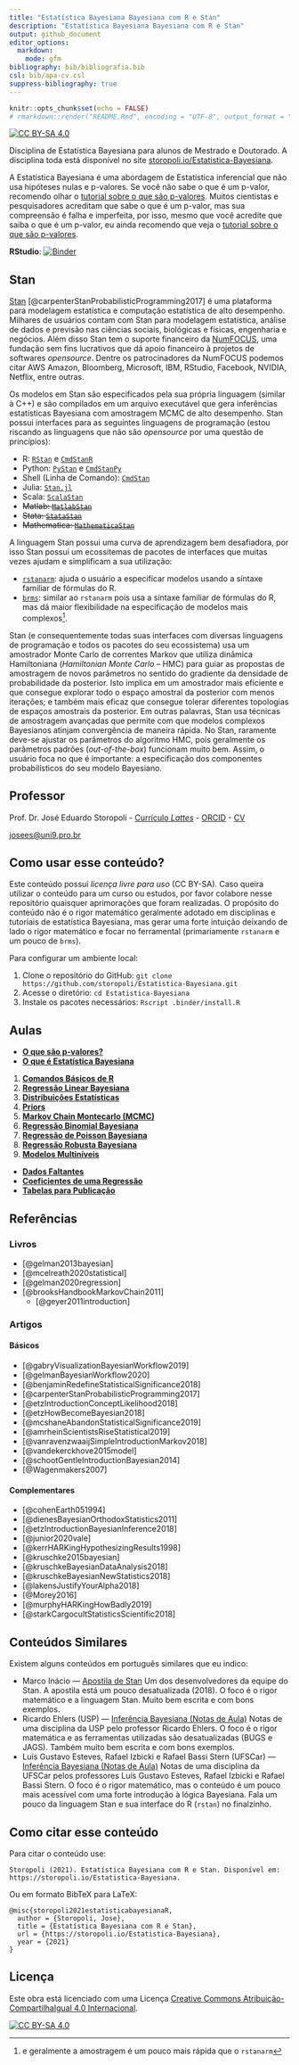 ```yaml
---
title: "Estatística Bayesiana Bayesiana com R e Stan"
description: "Estatística Bayesiana Bayesiana com R e Stan"
output: github_document
editor_options:
  markdown:
    mode: gfm
bibliography: bib/bibliografia.bib
csl: bib/apa-cv.csl
suppress-bibliography: true
---
```


```r
knitr::opts_chunk$set(echo = FALSE)
# rmarkdown::render("README.Rmd", encoding = "UTF-8", output_format = "github_document")
```

[![CC BY-SA 4.0][cc-by-sa-shield]][cc-by-sa]

Disciplina de Estatística Bayesiana para alunos de Mestrado e Doutorado. A disciplina toda está disponível no site [storopoli.io/Estatistica-Bayesiana](https://storopoli.io/Estatistica-Bayesiana).

A Estatística Bayesiana é uma abordagem de Estatística inferencial que não usa hipóteses nulas e p-valores. Se você não sabe o que é um p-valor, recomendo olhar o [tutorial sobre o que são p-valores](https://storopoli.io/Estatistica-Bayesiana/pvalores.html). Muitos cientistas e pesquisadores acreditam que sabe o que é um p-valor, mas sua compreensão é falha e imperfeita, por isso, mesmo que você acredite que saiba o que é um p-valor, eu ainda recomendo que veja o [tutorial sobre o que são p-valores](https://storopoli.io/Estatistica-Bayesiana/pvalores.html).

**RStudio**: [![Binder](https://mybinder.org/badge_logo.svg)](https://mybinder.org/v2/gh/storopoli/Estatistica-Bayesiana/master?urlpath=rstudio)

## Stan

[Stan](https://mc-stan.org) [@carpenterStanProbabilisticProgramming2017] é uma plataforma para modelagem estatística e computação estatística de alto desempenho. Milhares de usuários contam com Stan para modelagem estatística, análise de dados e previsão nas ciências sociais, biológicas e físicas, engenharia e negócios. Além disso Stan tem o suporte financeiro da [NumFOCUS](https://numfocus.org), uma fundação sem fins lucrativos que dá apoio financeiro à projetos de softwares *opensource*. Dentre os patrocinadores da NumFOCUS podemos citar AWS Amazon, Bloomberg, Microsoft, IBM, RStudio, Facebook, NVIDIA, Netflix, entre outras.

Os modelos em Stan são especificados pela sua própria linguagem (similar à C++) e são compilados em um arquivo executável que gera inferências estatísticas Bayesiana com amostragem MCMC de alto desempenho. Stan possui interfaces para as seguintes linguagens de programação (estou riscando as linguagens que não são *opensource* por uma questão de princípios):

* R: [`RStan`](https://mc-stan.org/users/interfaces/rstan.html) e [`CmdStanR`](https://mc-stan.org/cmdstanr)
* Python: [`PyStan`](https://mc-stan.org/users/interfaces/pystan.html) e [`CmdStanPy`](https://cmdstanpy.readthedocs.io/en/latest/getting_started.html)
* Shell (Linha de Comando): [`CmdStan`](https://mc-stan.org/users/interfaces/cmdstan.html)
* Julia: [`Stan.jl`](https://mc-stan.org/users/interfaces/julia-stan.html)
* Scala: [`ScalaStan`](https://github.com/cibotech/ScalaStan)
* ~~Matlab: [`MatlabStan`](https://mc-stan.org/users/interfaces/matlab-stan.html)~~
* ~~Stata: [`StataStan`](https://mc-stan.org/users/interfaces/stata-stan.html)~~
* ~~Mathematica: [`MathematicaStan`](https://mc-stan.org/users/interfaces/mathematica-stan.html)~~

A linguagem Stan possui uma curva de aprendizagem bem desafiadora, por isso Stan possui um ecossitemas de pacotes de interfaces que muitas vezes ajudam e simplificam a sua utilização:

* [`rstanarm`](https://github.com/paul-buerkner/brms): ajuda o usuário a especificar modelos usando a síntaxe familiar de fórmulas do R.
* [`brms`](http://mc-stan.org/rstanarm/): similar ao `rstanarm` pois usa a síntaxe familiar de fórmulas do R, mas dá maior flexibilidade na especificação de modelos mais complexos^[e geralmente a amostragem é um pouco mais rápida que o `rstanarm`].

Stan (e consequentemente todas suas interfaces com diversas linguagens de programação e todos os pacotes do seu ecossistema) usa um amostrador Monte Carlo de correntes Markov que utiliza dinâmica Hamiltoniana (*Hamiltonian Monte Carlo* -- HMC) para guiar as propostas de amostragem de novos parâmetros no sentido do gradiente da densidade de probabilidade da posterior. Isto implica em um amostrador mais eficiente e que consegue explorar todo o espaço amostral da posterior com menos iterações; e também mais eficaz que consegue tolerar diferentes topologias de espaços amostrais da posterior. Em outras palavras, Stan usa técnicas de amostragem avançadas que permite com que modelos complexos Bayesianos atinjam convergência de maneira rápida. No Stan, raramente deve-se ajustar os parâmetros do algoritmo HMC, pois geralmente os parâmetros padrões (*out-of-the-box*) funcionam muito bem. Assim, o usuário foca no que é importante: a especificação dos componentes probabilísticos do seu modelo Bayesiano.

## Professor

Prof. Dr. José Eduardo Storopoli - [Currículo *Lattes*](http://lattes.cnpq.br/2281909649311607) - [ORCID](https://orcid.org/0000-0002-0559-5176) - [CV](https://storopoli.io)

[josees@uni9.pro.br](mailto:josees@uni9.pro.br)

## Como usar esse conteúdo?

Este conteúdo possui *licença livre para uso* (CC BY-SA). Caso queira utilizar o conteúdo para um curso ou estudos, por favor colabore nesse repositório quaisquer aprimorações que foram realizadas. O propósito do conteúdo não é o rigor matemático geralmente adotado em disciplinas e tutoriais de estatística Bayesiana, mas gerar uma forte intuição deixando de lado o rigor matemático e focar no ferramental (primariamente `rstanarm` e um pouco de `brms`).

Para configurar um ambiente local:

1. Clone o repositório do GitHub: `git clone https://github.com/storopoli/Estatistica-Bayesiana.git`
2. Acesse o diretório: `cd Estatistica-Bayesiana`
3. Instale os pacotes necessários: `Rscript .binder/install.R`

## Aulas

* [**O que são p-valores?**](https://storopoli.io/Estatistica-Bayesiana/pvalores.html)
* [**O que é Estatística Bayesiana**](https://storopoli.io/Estatistica-Bayesiana/0-Estatistica-Bayesiana.html)

1. [**Comandos Básicos de R**](https://storopoli.io/Estatistica-Bayesiana/1-Comandos_Basicos.html)
2. [**Regressão Linear Bayesiana**](https://storopoli.io/Estatistica-Bayesiana/2-Regressao_Linear.html)
3. [**Distribuições Estatísticas**](https://storopoli.io/Estatistica-Bayesiana/3-Distribuicoes_Estatisticas.html)
4. [**Priors**](https://storopoli.io/Estatistica-Bayesiana/4-Priors.html)
5. [**Markov Chain Montecarlo (MCMC)**](https://storopoli.io/Estatistica-Bayesiana/5-MCMC.html)
6. [**Regressão Binomial Bayesiana**](https://storopoli.io/Estatistica-Bayesiana/6-Regressao_Binomial.html)
7. [**Regressão de Poisson Bayesiana**](https://storopoli.io/Estatistica-Bayesiana/7-Regressao_Poisson.html)
8. [**Regressão Robusta Bayesiana**](https://storopoli.io/Estatistica-Bayesiana/8-Regressao_Robusta.html)
9. [**Modelos Multiníveis**](https://storopoli.io/Estatistica-Bayesiana/9-Regressao_Multinivel.html)

* [**Dados Faltantes**](https://storopoli.io/Estatistica-Bayesiana/aux-Dados_Faltantes.html)
* [**Coeficientes de uma Regressão**](https://storopoli.io/Estatistica-Bayesiana/aux-Regressao_Coeficientes.html)
* [**Tabelas para Publicação**](https://storopoli.io/Estatistica-Bayesiana/aux-Tabelas_para_Publicacao.html)

## Referências

### Livros

* [@gelman2013bayesian]
* [@mcelreath2020statistical]
* [@gelman2020regression]
* [@brooksHandbookMarkovChain2011]
  * [@geyer2011introduction]

### Artigos

#### Básicos

* [@gabryVisualizationBayesianWorkflow2019]
* [@gelmanBayesianWorkflow2020]
* [@benjaminRedefineStatisticalSignificance2018]
* [@carpenterStanProbabilisticProgramming2017]
* [@etzIntroductionConceptLikelihood2018]
* [@etzHowBecomeBayesian2018]
* [@mcshaneAbandonStatisticalSignificance2019]
* [@amrheinScientistsRiseStatistical2019]
* [@vanravenzwaaijSimpleIntroductionMarkov2018]
* [@vandekerckhove2015model]
* [@schootGentleIntroductionBayesian2014]
* [@Wagenmakers2007]

#### Complementares

* [@cohenEarth051994]
* [@dienesBayesianOrthodoxStatistics2011]
* [@etzIntroductionBayesianInference2018]
* [@junior2020vale]
* [@kerrHARKingHypothesizingResults1998]
* [@kruschke2015bayesian]
* [@kruschkeBayesianDataAnalysis2018]
* [@kruschkeBayesianNewStatistics2018]
* [@lakensJustifyYourAlpha2018]
* [@Morey2016]
* [@murphyHARKingHowBadly2019]
* [@starkCargocultStatisticsScientific2018]

## Conteúdos Similares

Existem alguns conteúdos em português similares que eu indico:

* Marco Inácio — [Apostila de Stan](https://marcoinacio.com/stan/)
  Um dos desenvolvedores da equipe do Stan. A apostila está um pouco desatualizada (2018). O foco é o rigor matemático e a linguagem Stan. Muito bem escrita e com bons exemplos.
* Ricardo Ehlers (USP) — [Inferência Bayesiana (Notas de Aula)](https://sites.icmc.usp.br/ehlers/bayes/)
  Notas de uma disciplina da USP pelo professor Ricardo Ehlers. O foco é o rigor matemática e as ferramentas utilizadas são desatualizadas (BUGS e JAGS). Também muito bem escrita e com bons exemplos.
* Luís Gustavo Esteves, Rafael Izbicki e Rafael Bassi Stern (UFSCar) — [Inferência Bayesiana (Notas de Aula)](https://github.com/rbstern/bayesian_inference_book)
  Notas de uma disciplina da UFSCar pelos professores Luís Gustavo Esteves, Rafael Izbicki e Rafael Bassi Stern. O foco é o rigor matemático, mas o conteúdo é um pouco mais acessível com uma forte introdução à lógica Bayesiana. Fala um pouco da linguagem Stan e sua interface do R (`rstan`) no finalzinho.

## Como citar esse conteúdo

Para citar o conteúdo use:

```
Storopoli (2021). Estatística Bayesiana com R e Stan. Disponível em: https://storopoli.io/Estatistica-Bayesiana.
```

Ou em formato BibTeX para LaTeX:

```
@misc{storopoli2021estatisticabayesianaR,
  author = {Storopoli, Jose},
  title = {Estatística Bayesiana com R e Stan},
  url = {https://storopoli.io/Estatistica-Bayesiana},
  year = {2021}
}
```

## Licença

Este obra está licenciado com uma Licença
[Creative Commons Atribuição-CompartilhaIgual 4.0 Internacional][cc-by-sa].

[![CC BY-SA 4.0][cc-by-sa-image]][cc-by-sa]

[cc-by-sa]: http://creativecommons.org/licenses/by-sa/4.0/
[cc-by-sa-image]: https://licensebuttons.net/l/by-sa/4.0/88x31.png
[cc-by-sa-shield]: https://img.shields.io/badge/License-CC%20BY--SA%204.0-lightgrey.svg
